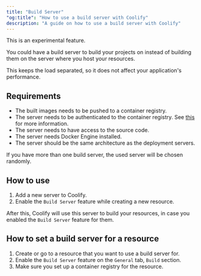 ```yaml
---
title: "Build Server"
"og:title": "How to use a build server with Coolify"
description: "A guide on how to use a build server with Coolify"
---
```


This is an experimental feature.

You could have a build server to build your projects on instead of building them on the server where you host your resources.

This keeps the load separated, so it does not affect your application's performance.

## Requirements

- The built images needs to be pushed to a container registry.
- The server needs to be authenticated to the container registry. See [this](../docker/registry) for more information.
- The server needs to have access to the source code.
- The server needs Docker Engine installed.
- The server should be the same architecture as the deployment servers.

If you have more than one build server, the used server will be chosen randomly.

## How to use

1. Add a new server to Coolify.
2. Enable the `Build Server` feature while creating a new resource.

After this, Coolify will use this server to build your resources, in case you enabled the `Build Server` feature for them.

## How to set a build server for a resource

1. Create or go to a resource that you want to use a build server for.
2. Enable the `Build Server` feature on the `General` tab, `Build` section.
3. Make sure you set up a container registry for the resource.
